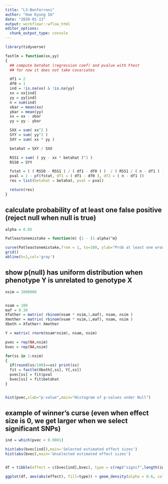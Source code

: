 ```yaml
---
title: "L3-Bonferroni"
author: "Hae Kyung Im"
date: "2020-01-13"
output: workflowr::wflow_html
editor_options:
  chunk_output_type: console
---
```


```r
library(tidyverse)
```


```r

fastlm = function(xx,yy)
{
  ## compute betahat (regression coef) and pvalue with Ftest
  ## for now it does not take covariates

  df1 = 2
  df0 = 1
  ind = !is.na(xx) & !is.na(yy)
  xx = xx[ind]
  yy = yy[ind]
  n = sum(ind)
  xbar = mean(xx)
  ybar = mean(yy)
  xx = xx - xbar
  yy = yy - ybar

  SXX = sum( xx^2 )
  SYY = sum( yy^2 )
  SXY = sum( xx * yy )

  betahat = SXY / SXX

  RSS1 = sum( ( yy - xx * betahat )^2 )
  RSS0 = SYY

  fstat = ( ( RSS0 - RSS1 ) / ( df1 - df0 ) )  / ( RSS1 / ( n - df1 ) )
  pval = 1 - pf(fstat, df1 = ( df1 - df0 ), df2 = ( n - df1 ))
  res = list(betahat = betahat, pval = pval)

  return(res)
}

```

## calculate probability of at least one false positive (reject null when null is true)

```r

alpha = 0.05

Patleastonemistake = function(m) {1 - (1-alpha)^m}

curve(Patleastonemistake,from = 1, to=100, ylab="Prob at least one wrong", xlab="m = number of tests")
grid()
abline(h=1,col='gray')


```

## show p(null) has uniform distribution when phenotype Y is unrelated to genotype X

```r

nsim = 1000000


nsam = 100
maf = 0.30
Xfather = matrix( rbinom(nsam * nsim,1,maf), nsam, nsim )
Xmother = matrix( rbinom(nsam * nsim,1,maf), nsam, nsim )
Xboth = Xfather+ Xmother

Y = matrix( rnorm(nsam*nsim), nsam, nsim)

pvec = rep(NA,nsim)
bvec = rep(NA,nsim)

for(ss in 1:nsim)
{
  if(round(ss/100)==ss) print(ss)
  fit = fastlm(Xboth[,ss], Y[,ss])
  pvec[ss] = fit$pval  
  bvec[ss] = fit$betahat
}


hist(pvec,xlab="p-value",main="Histogram of p-values under Null")

```


## example of winner's curse (even when effect size is 0, we get larger when we select significant SNPs)

```r

ind = which(pvec < 0.0001)

hist(abs(bvec[ind]),main='Selected estimated effect sizes')
hist(abs(bvec),main='Unselected estimated effect sizes')


df = tibble(effect = c(bvec[ind],bvec), type = c(rep("signif",length(ind)),rep("all",length(bvec)) ) )

ggplot(df, aes(abs(effect), fill=type)) + geom_density(alpha = 0.6, color=NA) + theme_bw(base_size = 15) + ggtitle("Winner's curse")

```

